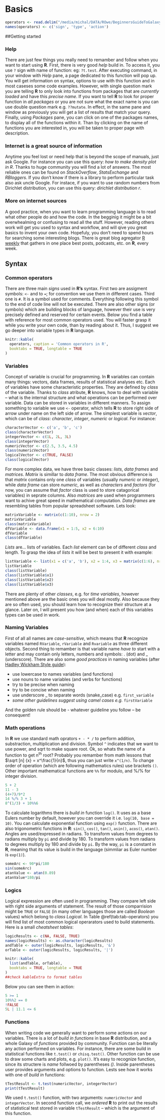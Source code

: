 # Basics
```r
operators <- read.delim("/media/michal/DATA/ROwe/BeginnersGuideToGalaxy/helperFiles/operators", header=FALSE, stringsAsFactors=FALSE)
names(operators) <- c('sign', 'type', 'action')
```

##Getting started

### Help
There are just few things you really need to remamber and follow when you want to start using **R**. First, there is very good *help* build in. To access it, you use `?` sign with name of function: eg: `?t.test`. After executing command, in your window with *Help* pane, a page dedicated to this function will pop up. You will get information on syntax, options to use with this function and in most caseses some code examples. However, with single question mark you are telling **R** to only look into functions from packages that are *currently loaded* and have this *precise name*. If you want to tell **R** to look for proper function in *all packages* or you are not sure what the exact name is you can use double question mark e.g. `??mutate`. In effect, in the same pane and window as previously you will get a list of results that match your query. Finally, using *Packages* pane, you can click on one of the packages names, to display all of the functions within it. Than by clicking on the name of functions you are interested in, you will be taken to proper page with description.

### Internet is a great source of information
Anytime you feel lost or need help that is beyond the scope of manuals, just ask Google. For instance you can use this query: *how to make density plot in R*. Thanks to huge community you will find a lot of answers. The most reliable ones can be found on *StackOverflow*, *StatsExchange* and *RBloggers*. If you don't know if there is a library to perform particular task also ask uncle Google. For instace, if you want to use random numbers from Dirichlet distribution, you can use this query: *dirichlet distribution r*.

### More on internet sources
A good practice, when you want to learn programming language is to read what other people do and how the code. In the begginig it might be a bit overwhealming or confusing to read all the stuff. However, reading others work will get you used to syntax and workflow, and will qive you great basics to invent your own code. Hopefuly, you don't need to spend hours for searching some interesting blogs. There is great blog agregator [R weekly](https://rweekly.org) that gathers in one place best posts, podcasts, etc. on **R**, every week.

## Syntax

### Common operators
There are three main *signs* used in **R's** syntax. First two are assigment symbols: `<-` and to `=`; for convention we use them in different cases. Third one is `#`. It is a symbol used for comments. Everything following this symbol to the end of code line will not be executed. There are also other signs (or symbols) which are building blocks of language, however their use is very precisely defined and reserved for certain events. Below you find a table with reference for most common operators used. You will faster grasp it while you write your own code, than by reading about it. Thus, I suggest we go deeper into variable types in **R** language.

```r
knitr::kable(
  operators, caption = 'Common operators in R',
  booktabs = TRUE, longtable = TRUE
)
```

### Variables
Concept of variable is crucial for programming. In **R** variables can contain many things: vectors, data frames, results of statistical analyses etc. Each of variables have some characteristic properties. They are defined by *class* of the variable. Thanks to *class* atribute, **R** knows, how to deal with variable -- what is the internal structure and what operations can be performed over variable. Data can be stored in variables in different manners. To assign something to variable we use `<-` operator, which tells **R** to store right side of arrow under name on the left side of arrow. The simplest variable is *vector*, which can be of *class*: *character*, *integer*, *numeric* or *logical*. For instance:

```r
characterVector <- c('a', 'b', 'c')
class(characterVector)
integerVector <- c(1L, 2L, 3L)
class(integerVector)
numericVector <- c(2.5, 3.5, 4.5)
class(numericVector)
logicalVector <- c(TRUE, FALSE)
class(logicalVector)
```

For more complex data, we have three basic classes: *lists*, *data frames* and *matrices*. *Matrix* is simillar to *data frame*. The most obvious difference is that *matrix* contains only one *class* of variables (usually *numeric* or *integer*), while *data frame* can store *numeric*, as well as *characters* and *factors* (for now, you can assume that *factor* class is used to store catagorical variables) in seprate columns. Also *matrices* are used when programmers want to achive great speed in mathematical computation. *Data frames* are resembling tables from popular spreadsheet software. Lets look:
```r
matrixVariable <- matrix(c(1:10), nrow = 2)
matrixVariable
class(matrixVariable)
dfVariable <- data.frame(x1 = 1:5, x2 = 6:10)
dfVariable
class(dfVariable)
```

*Lists* are... lists of variables. Each *list* element can be of different *class* and length. To grasp the idea of *lists* it will be best to present it with example:

```r
listVariable <- list(x1 = c('a', 'b'), x2 = 1:4, x3 = matrix(c(1:6), nrow = 2))
listVariable
class(listVariable)
class(listVariable$x1)
class(listVariable$x2)
class(listVariable$x3)
```

There are plenty of other *classes*, e.g. for *time variables*, however mentioned above are the basic ones you will deal mostly. Also because they are so often used, you should learn how to recognize their structure at a glance. Later on, I will present you how (and when) each of this variables types can be used in work. 

### Naming Variables
First of all all names are *case-sensitive*, which means that **R** recognize variables named `RVariable`, `rVariable` and `Rvariable` as three different objects. Second thing to remamber is that variable name *have to* start with a letter and may contain only letters, numbers and symbols: . (dot) and _ (underscore). There are also some *good practices* in naming variables (after [Hadley Wickham Style guide](http://adv-r.had.com.nz/Style.html)):

* use lowercase to names variables (and functions)
* use nouns to name variables (and verbs for functions)
* try to be precise when naming
* try to be concise when naming
* use underscore _ to separate words (snake_case) e.g. `first_variable`
* *some other guidelines suggest using camel cases e.g.* `firstVariable`

And the golden rule should be - whatever guideline you follow -- be consequent!

### Math operations 
In **R** we use standard math oprators `+ - * /` to perform addition, substraction, multiplication and division. Symbol `^` indicates that we want to use power, and sqrt to make square root. Ok, so whats the name of a function to get n^th^ root? Probably you remamber from math lessons that $\sqrt [n] {x} = x^\frac{1}{n}$, thus you can just write `x^(1/n)`. To change order of operation (which are following mathematics rules) use brackets `()`. Other important mathematical functions are `%%` for modulo, and %/% for integer division.

```r
5 + 2
11 - 3
(4+7)/9*2
14 %/% 3 + 1
8^(1/3) + 10%%6
```

To calculate logarithms there is *build in* function `log()`. It uses as a base Eulers number by default, however you can override it i.e. `log(10, base = 10)`. You can calculate exponential function using `exp()` function.
There are also trigonometric functions in **R**: `sin()`, `cos()`, `tan()`, `asin()`, `acos()`, `atan()`. Angles are used/expressed in radians. To transform values from degrees to radians multiply by `pi` and divide by 180. To transform values from radians to degrees multiply by 180 and divide by `pi`. By the way, `pi` is a constant in **R**, meaning that its value is build in the language (simmliar as Euler number is `exp(1)`).

```r
someArc <- 90*pi/180
sin(someArc)
atanValue <- atan(0.89)
atanValue*180/pi
```

### Logics
Logical expression are often used in programming. They compare left side with right side arguments of statement. The result of those comparrision might be `TRUE` or `FALSE` (in many other languages those are called *Boolean* values) which belong to *class Logical*. In Table \@ref(tab:tab-operators) you will find list of most common logical operarators used to build statements. Here is a small *cheatsheet tables*:

```r
logicResults <- c(NA, FALSE, TRUE)
names(logicResults) <- as.character(logicResults)
andTable <- outer(logicResults, logicResults, '&')
orTable <- outer(logicResults, logicResults, '|')
```

```r
knitr::kable(
  list(andTable, orTable),
  booktabs = TRUE, longtable = TRUE
)
##check kableExtra to format tables
```

Below you can see them in action:

```r
5 >= 1
10%%2 == 0
!FALSE
5L | 11.1 <= 6
```

### Functions
When writing code we generally want to perform some actions on our variables. There is a lot of *build in functions* in base **R** distribution, and a whole Galaxy of *functions* provided by community. Function can be literally any action performed on variables. For instance, there are some build in statistical functions like `t.test()` or `chisq.test()`. Other function can be use to draw some charts and plots, e.g. `plot()`. It's easy to recognize function, since its structere is *name* follwoed by parentheses *()*. Inside parentheses user provides arguments and options to function. Lests see how it works with one of *build in* functions:

```r
tTestResult <- t.test(numericVector, integerVector)
print(tTestResult)
```

We used `t.test()` function, with two arguments: `numericVector` and `integerVector`. In second function call, we *ordered* **R** to print out the results of statistical test stored in variable `tTestResult` -- which is the argument of this function.